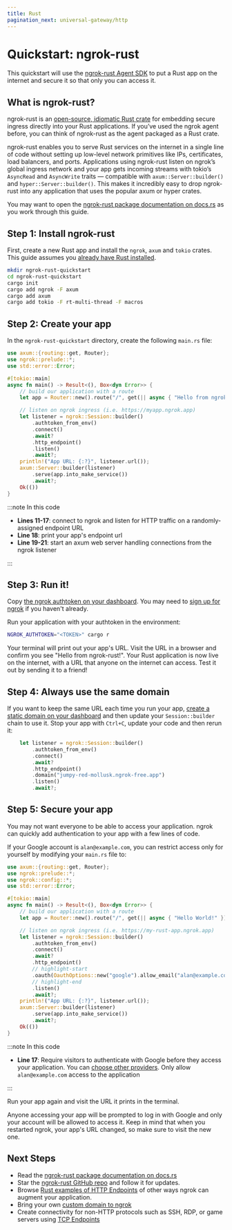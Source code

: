 ```yaml
---
title: Rust
pagination_next: universal-gateway/http
---
```


# Quickstart: ngrok-rust

This quickstart will use the [ngrok-rust Agent SDK](/agent-sdks/) to put a Rust
app on the internet and secure it so that only you can access it.

## What is ngrok-rust?

ngrok-rust is an [open-source, idiomatic Rust
crate](https://github.com/ngrok/ngrok-rust) for embedding secure ingress
directly into your Rust applications. If you’ve used the ngrok agent before,
you can think of ngrok-rust as the agent packaged as a Rust crate.

ngrok-rust enables you to serve Rust services on the internet in a single line
of code without setting up low-level network primitives like IPs, certificates,
load balancers, and ports. Applications using ngrok-rust listen on ngrok’s
global ingress network and your app gets incoming streams with tokio’s
`AsyncRead` and `AsyncWrite` traits — compatible with
`axum::Server::builder()` and `hyper::Server::builder()`. This makes it
incredibly easy to drop ngrok-rust into any application that uses the popular
axum or hyper crates.

You may want to open the [ngrok-rust package documentation on
docs.rs](https://docs.rs/ngrok/latest/ngrok/) as you work through this guide.

## Step 1: Install ngrok-rust

First, create a new Rust app and install the `ngrok`, `axum` and `tokio`
crates. This guide assumes you [already have Rust
installed](https://www.rust-lang.org/tools/install).

```bash
mkdir ngrok-rust-quickstart
cd ngrok-rust-quickstart
cargo init
cargo add ngrok -F axum
cargo add axum
cargo add tokio -F rt-multi-thread -F macros
```

## Step 2: Create your app

In the `ngrok-rust-quickstart` directory, create the following `main.rs` file:

```rust showLineNumbers
use axum::{routing::get, Router};
use ngrok::prelude::*;
use std::error::Error;

#[tokio::main]
async fn main() -> Result<(), Box<dyn Error>> {
    // build our application with a route
    let app = Router::new().route("/", get(|| async { "Hello from ngrok-rust!" }));

    // listen on ngrok ingress (i.e. https://myapp.ngrok.app)
    let listener = ngrok::Session::builder()
        .authtoken_from_env()
        .connect()
        .await?
        .http_endpoint()
        .listen()
        .await?;
    println!("App URL: {:?}", listener.url());
    axum::Server::builder(listener)
        .serve(app.into_make_service())
        .await?;
    Ok(())
}
```

:::note In this code

- **Lines 11-17**: connect to ngrok and listen for HTTP traffic on a randomly-assigned endpoint URL
- **Line 18**: print your app's endpoint url
- **Line 19-21**: start an axum web server handling connections from the ngrok listener

:::

## Step 3: Run it!

Copy [the ngrok authtoken on your
dashboard](https://dashboard.ngrok.com/get-started/your-authtoken). You may
need to [sign up for ngrok](https://ngrok.com) if you haven't already.

Run your application with your authtoken in the environment:

```bash
NGROK_AUTHTOKEN="<TOKEN>" cargo r
```

Your terminal will print out your app's URL. Visit the URL in a browser and
confirm you see "Hello from ngrok-rust!". Your Rust application is now live on
the internet, with a URL that anyone on the internet can access. Test it out by
sending it to a friend!

## Step 4: Always use the same domain

If you want to keep the same URL each time you run your app, [create a static
domain on your dashboard](https://dashboard.ngrok.com/domains) and
then update your `Session::builder` chain to use it. Stop your app with
`Ctrl+C`, update your code and then rerun it:

```rust showLineNumbers
    let listener = ngrok::Session::builder()
        .authtoken_from_env()
        .connect()
        .await?
        .http_endpoint()
        .domain("jumpy-red-mollusk.ngrok-free.app")
        .listen()
        .await?;
```

## Step 5: Secure your app

You may not want everyone to be able to access your application. ngrok can
quickly add authentication to your app with a few lines of code.

If your Google account is `alan@example.com`, you can restrict access only for
yourself by modifying your `main.rs` file to:

```rust showLineNumbers
use axum::{routing::get, Router};
use ngrok::prelude::*;
use ngrok::config::*;
use std::error::Error;

#[tokio::main]
async fn main() -> Result<(), Box<dyn Error>> {
    // build our application with a route
    let app = Router::new().route("/", get(|| async { "Hello World!" }));

    // listen on ngrok ingress (i.e. https://my-rust-app.ngrok.app)
    let listener = ngrok::Session::builder()
        .authtoken_from_env()
        .connect()
        .await?
        .http_endpoint()
        // highlight-start
        .oauth(OauthOptions::new("google").allow_email("alan@example.com"))
        // highlight-end
        .listen()
        .await?;
    println!("App URL: {:?}", listener.url());
    axum::Server::builder(listener)
        .serve(app.into_make_service())
        .await?;
    Ok(())
}
```

:::note In this code

- **Line 17**: Require visitors to authenticate with Google before they access your application. You can [choose other providers](/traffic-policy/actions/oauth/#supported-providers). Only allow `alan@example.com` access to the application

:::

Run your app again and visit the URL it prints in the terminal.

Anyone accessing your app will be prompted to log in with Google and only your
account will be allowed to access it. Keep in mind that when you restarted
ngrok, your app's URL changed, so make sure to visit the new one.

## Next Steps

- Read the [ngrok-rust package documentation on
  docs.rs](https://docs.rs/ngrok/latest/ngrok/)
- Star the [ngrok-rust GitHub repo](https://github.com/ngrok/ngrok-rust) and follow
  it for updates.
- Browse [Rust examples of HTTP Endpoints](/universal-gateway/http/?cty=rust-sdk) of other ways ngrok can augment your application.
- Bring your own [custom domain to ngrok](/universal-gateway/http/#bring-your-own-domain)
- Create connectivity for non-HTTP protocols such as SSH, RDP, or game servers using [TCP Endpoints](/universal-gateway/tcp/?cty=rust-sdk)
